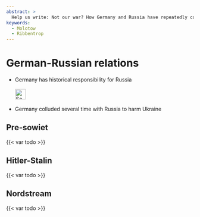 ```yaml
---
abstract: > 
  Help us write: Not our war? How Germany and Russia have repeatedly colluded to divide up Poland and Ukraine, most infamous in the Hitler-Stalin-Pact
keywords:
  - Molotow   
  - Ribbentrop
---
```


# German-Russian relations  {#sec-germany-russia}

::: {.callout-caution title="Myth"}
- Germany has historical responsibility for Russia
[<br></br>![Search for topic in EUvsDisinfo](../all_common_img/EUvsDisinfo_400x240.jpg){height=2em}](https://euvsdisinfo.eu/disinformation-cases/?text=russian%20german&sort=relevance)
:::

::: {.callout-tip title="Truth"}
- Germany colluded several time with Russia to harm Ukraine 
:::


## Pre-sowiet

{{< var todo >}}


## Hitler-Stalin

{{< var todo >}}


## Nordstream

{{< var todo >}}


